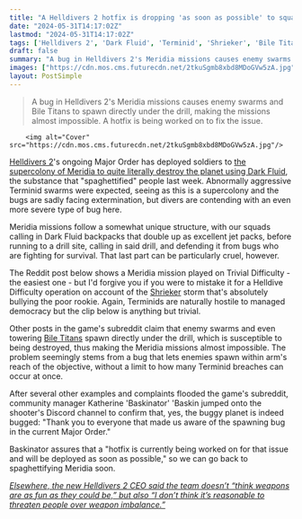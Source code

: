 ```yaml
---
title: "A Helldivers 2 hotfix is dropping 'as soon as possible' to squash a bug that's making the Meridia Major Order unnaturally difficult"
date: "2024-05-31T14:17:02Z"
lastmod: "2024-05-31T14:17:02Z"
tags: ['Helldivers 2', 'Dark Fluid', 'Terminid', 'Shrieker', 'Bile Titan', 'Third Person Shooter']
draft: false
summary: "A bug in Helldivers 2's Meridia missions causes enemy swarms and Bile Titans to spawn directly under the drill, making the missions almost impossible. A hotfix is being worked on to fix the issue."
images: ["https://cdn.mos.cms.futurecdn.net/2tkuSgmb8xbd8MDoGVw5zA.jpg"]
layout: PostSimple
---
```

> A bug in Helldivers 2's Meridia missions causes enemy swarms and Bile Titans to spawn directly under the drill, making the missions almost impossible. A hotfix is being worked on to fix the issue.


        <img alt="Cover" src="https://cdn.mos.cms.futurecdn.net/2tkuSgmb8xbd8MDoGVw5zA.jpg"/>
        
[Helldivers 2](https://www.gamesradar.com/helldivers-2-guide/)'s ongoing Major Order has deployed soldiers to [the supercolony of Meridia to quite literally destroy the planet using Dark Fluid](https://www.gamesradar.com/games/third-person-shooter/new-helldivers-2-major-order-brings-back-an-iconic-character-to-tell-players-to-blow-up-an-entire-planet-using-the-dark-fluid-that-spaghettified-people-last-week/), the substance that "spaghettified" people last week. Abnormally aggressive Terminid swarms were expected, seeing as this is a supercolony and the bugs are sadly facing extermination, but divers are contending with an even more severe type of bug here.

Meridia missions follow a somewhat unique structure, with our squads calling in Dark Fluid backpacks that double up as excellent jet packs, before running to a drill site, calling in said drill, and defending it from bugs who are fighting for survival. That last part can be particularly cruel, however.

The Reddit post below shows a Meridia mission played on Trivial Difficulty - the easiest one - but I'd forgive you if you were to mistake it for a Helldive Difficulty operation on account of the [Shrieker](https://www.gamesradar.com/helldivers-2-shriekers-flying-bugs/) storm that's absolutely bullying the poor rookie. Again, Terminids are naturally hostile to managed democracy but the clip below is anything but trivial. 

Other posts in the game's subreddit claim that enemy swarms and even towering [Bile Titans](https://www.gamesradar.com/helldivers-2-bile-titan/) spawn directly under the drill, which is susceptible to being destroyed, thus making the Meridia missions almost impossible. The problem seemingly stems from a bug that lets enemies spawn within arm's reach of the objective, without a limit to how many Terminid breaches can occur at once.

After several other examples and complaints flooded the game's subreddit, community manager Katherine 'Baskinator' 'Baskin jumped onto the shooter's Discord channel to confirm that, yes, the buggy planet is indeed bugged: "Thank you to everyone that made us aware of the spawning bug in the current Major Order."

Baskinator assures that a "hotfix is currently being worked on for that issue and will be deployed as soon as possible," so we can go back to spaghettifying Meridia soon.

[<em>Elsewhere, the new Helldivers 2 CEO said the team doesn’t “think weapons are as fun as they could be,” but also “I don’t think it’s reasonable to threaten people over weapon imbalance.”</em>](https://www.gamesradar.com/games/third-person-shooter/new-helldivers-2-ceo-says-we-dont-think-weapons-are-as-fun-as-they-could-be-but-also-i-dont-think-its-reasonable-to-threaten-people-over-weapon-inbalance/)
        